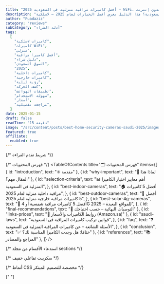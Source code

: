 ```yaml
---
title: "أفضل كاميرات مراقبة منزلية في السعودية 2025 – WiFi، لاسلكية، وبدون إنترنت"
description: "هل تبحث عن كاميرا مراقبة منزلية موثوقة في السعودية؟ هذا الدليل يعرض أفضل الخيارات لعام 2025 – لاسلكية، WiFi، وبدون إنترنت – مع مواصفات وأسعار ومصادر موثوقة."
author: "Fuadaziz"
category: "reviews"
subCategory: "أدلة الشراء"
tags:
  [
    "كاميرات لاسلكية",
    "كاميرات WiFi",
    "منزلي",
    "أفضل كاميرا مراقبة",
    "دليل شراء",
    "السوق السعودي",
    "2025",
    "كاميرات داخلية",
    "كاميرات خارجية",
    "رؤية ليلية",
    "كشف الحركة",
    "تطبيقات الهواتف",
    "سهولة الاستخدام",
    "أسعار",
    "مراجعة تفصيلية",
  ]
date: 2025-01-15
draft: false
readTime: "15 دقيقة"
image: "/src/content/posts/best-home-security-cameras-saudi-2025/images/hero-best-cameras-saudi-2025.jpg"
featured: true
affiliate:
  enabled: true
---
```



{/* شريط تقدم القراءة */}
<div
  id="reading-progress-container"
  class="fixed top-0 left-0 w-full h-1 bg-gray-200 dark:bg-gray-700 z-50"
>
  <div
    id="reading-progress-bar"
    class="h-1 bg-gradient-to-r from-blue-500 via-purple-500 to-pink-500 transition-all duration-300 ease-out"
    style="width: 0%"
  ></div>
</div>

{/* فهرس المحتويات */}
<TableOfContents
  title="🗂️ فهرس المحتويات"
  items={[
    { id: "introduction", text: "✳️ مقدمة" },
    { id: "why-important", text: "📌 لماذا هذا المقال مهم؟" },
    {
      id: "selection-criteria",
      text: "📊 أهم معايير اختيار الكاميرا المنزلية في السعودية",
    },
    {
      id: "best-indoor-cameras",
      text: "🏠 أفضل 5 كاميرات مراقبة داخلية منزلية لعام 2025",
    },
    {
      id: "best-outdoor-cameras",
      text: "🏡 أفضل 5 كاميرات مراقبة خارجية منزلية لعام 2025",
    },
    {
      id: "best-solar-4g-cameras",
      text: "📡 أفضل 5 كاميرات مراقبة شمسية أو 4G للمواقع البعيدة – 2025",
    },
    { id: "final-recommendations", text: "📌 التوصيات النهائية – حسب احتياجك" },
    { id: "links-prices", text: "🧾 روابط الكاميرات والأسعار (Amazon.sa)" },
    {
      id: "saudi-laws",
      text: "قوانين تركيب كاميرات المراقبة في السعودية",
    },
    {
      id: "faq",
      text: "❓ الأسئلة الشائعة – عن كاميرات المراقبة المنزلية في السعودية",
    },
    { id: "conclusion", text: "✅ ختامًا: هل وجدت الكاميرا المناسبة لك؟" },
    { id: "references", text: "📚 المراجع والمصادر" },
  ]}
/>

{/* استدعاء الأقسام من مجلد sections */}
<Intro />
<WhyImportant />
<SelectionCriteria />
<IndoorCameras />
<OutdoorCameras />
<SolarCameras />
<Recommendations />
<LinksPrices />
<SaudiLaws />
<FAQ />
<Conclusion />
<References />


  
{/* سكريبت تفاعلي خفيف */}

<script>
  {`
    // شريط تقدم القراءة
    function updateReadingProgress() {
      const winScroll = document.body.scrollTop || document.documentElement.scrollTop;
      const height = document.documentElement.scrollHeight - document.documentElement.clientHeight;
      const scrolled = (winScroll / height) * 100;
      const progressBar = document.getElementById("reading-progress-bar");
      if (progressBar) {
        progressBar.style.width = scrolled + "%";
      }
    }

    // تحديث التقدم عند التمرير
    window.addEventListener('scroll', updateReadingProgress, { passive: true });

    // تفعيل الأكورديون للأسئلة الشائعة
    document.addEventListener('DOMContentLoaded', function() {
      const accordionItems = document.querySelectorAll('.faq-item');
      
      accordionItems.forEach(item => {
        const question = item.querySelector('.faq-question');
        const answer = item.querySelector('.faq-answer');
        const icon = item.querySelector('.faq-icon');
        
        question.addEventListener('click', function() {
          // إغلاق جميع الأكورديونات الأخرى
          accordionItems.forEach(otherItem => {
            if (otherItem !== item) {
              otherItem.querySelector('.faq-answer').style.maxHeight = '0px';
              otherItem.querySelector('.faq-icon').style.transform = 'rotate(0deg)';
              otherItem.querySelector('.faq-icon').textContent = '+';
            }
          });
          
          // تبديل حالة الأكورديون الحالي
          const isOpen = answer.style.maxHeight !== '0px' && answer.style.maxHeight !== '';
          
          if (isOpen) {
            answer.style.maxHeight = '0px';
            icon.style.transform = 'rotate(0deg)';
            icon.textContent = '+';
          } else {
            answer.style.maxHeight = answer.scrollHeight + 'px';
            icon.style.transform = 'rotate(45deg)';
            icon.textContent = '×';
          }
        });
      });
    });

    // تأثير hover للروابط التابعة
    document.addEventListener('DOMContentLoaded', function() {
      const affiliateLinks = document.querySelectorAll('a[href*="amazon"], a[href*="affiliate"], .affiliate-link');
      affiliateLinks.forEach(link => {
        link.classList.add('affiliate-link-enhanced');
        link.addEventListener('mouseenter', function() {
          this.style.transform = 'scale(1.02)';
          this.style.boxShadow = '0 8px 25px rgba(59, 130, 246, 0.15)';
        });
        link.addEventListener('mouseleave', function() {
          this.style.transform = 'scale(1)';
          this.style.boxShadow = 'none';
        });
      });
    });

    // تأثير الظهور التدريجي للعناصر
    const observerOptions = {
      threshold: 0.1,
      rootMargin: '0px 0px -50px 0px'
    };

    const observer = new IntersectionObserver((entries) => {
      entries.forEach(entry => {
        if (entry.isIntersecting) {
          entry.target.style.opacity = '1';
          entry.target.style.transform = 'translateY(0)';
        }
      });
    }, observerOptions);

    // تطبيق التأثير على العناصر
    document.addEventListener('DOMContentLoaded', function() {
      const animatedElements = document.querySelectorAll('.fade-in-up');
      animatedElements.forEach(el => {
        el.style.opacity = '0';
        el.style.transform = 'translateY(30px)';
        el.style.transition = 'opacity 0.6s ease-out, transform 0.6s ease-out';
        observer.observe(el);
      });
    });

    // تأثير تفاعلي لبطاقات المنتجات
    document.addEventListener('DOMContentLoaded', function() {
      const productCards = document.querySelectorAll('.product-card');
      productCards.forEach(card => {
        card.addEventListener('mouseenter', function() {
          this.style.transform = 'translateY(-8px) scale(1.02)';
          this.style.boxShadow = '0 20px 40px rgba(0,0,0,0.1)';
        });
        card.addEventListener('mouseleave', function() {
          this.style.transform = 'translateY(0) scale(1)';
          this.style.boxShadow = '0 4px 15px rgba(0,0,0,0.05)';
        });
      });
    });

    // حساب الوفورات في الأسعار
    function calculateSavings(originalPrice, currentPrice) {
      const savings = originalPrice - currentPrice;
      const percentage = Math.round((savings / originalPrice) * 100);
      return { savings, percentage };
    }
  `}
</script>

{/* أنماط CSS مخصصة للتصميم المبتكر */}

<style>
  {`
    .affiliate-link-enhanced {
      transition: all 0.3s cubic-bezier(0.4, 0, 0.2, 1);
      border-radius: 12px;
      padding: 0.75rem 1.5rem;
      background: linear-gradient(135deg, #667eea 0%, #764ba2 100%);
      color: white;
      font-weight: 600;
      text-decoration: none;
      display: inline-flex;
      align-items: center;
      box-shadow: 0 4px 15px rgba(102, 126, 234, 0.3);
      position: relative;
      overflow: hidden;
    }

    .affiliate-link-enhanced::before {
      content: '';
      position: absolute;
      top: 0;
      left: -100%;
      width: 100%;
      height: 100%;
      background: linear-gradient(90deg, transparent, rgba(255,255,255,0.2), transparent);
      transition: left 0.5s;
    }

    .affiliate-link-enhanced:hover::before {
      left: 100%;
    }

    .product-card {
      transform: translateY(0);
      transition: all 0.4s cubic-bezier(0.175, 0.885, 0.32, 1.275);
      background: linear-gradient(145deg, #ffffff, #f8f9fa);
      border-radius: 20px;
      box-shadow: 0 4px 15px rgba(0, 0, 0, 0.05);
      position: relative;
      overflow: hidden;
    }

    .dark .product-card {
      background: linear-gradient(145deg, #23272f 0%, #181c20 100%);
      box-shadow: 0 2px 8px rgba(0,0,0,0.18);
      color: #e3e6eb;
    }

    .price-badge {
      background: linear-gradient(135deg, #ff6b6b, #ee5a52);
      color: white;
      padding: 0.5rem 1rem;
      border-radius: 20px;
      font-weight: 700;
      font-size: 1.1rem;
      box-shadow: 0 4px 15px rgba(255, 107, 107, 0.3);
      animation: pulse-price 2s infinite;
    }

    @keyframes pulse-price {
      0%, 100% { 
        transform: scale(1);
        box-shadow: 0 4px 15px rgba(255, 107, 107, 0.3);
      }
      50% { 
        transform: scale(1.05);
        box-shadow: 0 6px 20px rgba(255, 107, 107, 0.4);
      }
    }

    .gradient-text {
      background: linear-gradient(135deg, #667eea 0%, #764ba2 100%);
      -webkit-background-clip: text;
      -webkit-text-fill-color: transparent;
      background-clip: text;
    }

    .section-title {
      position: relative;
      padding-bottom: 1rem;
      margin-bottom: 2rem;
    }

    .section-title::after {
      content: '';
      position: absolute;
      bottom: 0;
      right: 0;
      width: 60px;
      height: 4px;
      background: linear-gradient(135deg, #667eea 0%, #764ba2 100%);
      border-radius: 2px;
    }

    .feature-icon {
      width: 60px;
      height: 60px;
      border-radius: 50%;
      background: linear-gradient(135deg, #667eea 0%, #764ba2 100%);
      display: flex;
      align-items: center;
      justify-content: center;
      color: white;
      font-size: 1.5rem;
      margin-bottom: 1rem;
      box-shadow: 0 8px 25px rgba(102, 126, 234, 0.3);
    }

    .comparison-table {
      background: white;
      border-radius: 20px;
      overflow: hidden;
      box-shadow: 0 10px 40px rgba(0, 0, 0, 0.05);
    }

    .dark .comparison-table {
      background: #23272f;
      box-shadow: 0 4px 18px rgba(0,0,0,0.22);
      color: #e3e6eb;
    }

    .rating-stars {
      color: #fbbf24;
      font-size: 1.2rem;
    }

    .pros-cons-item {
      position: relative;
      padding-right: 2rem;
      margin-bottom: 0.5rem;
    }

    .pros-cons-item::before {
      content: '';
      position: absolute;
      right: 0;
      top: 0.5rem;
      width: 8px;
      height: 8px;
      border-radius: 50%;
    }

    .pros-item::before {
      background: #10b981;
    }

    .cons-item::before {
      background: #ef4444;
    }

    .price-tag {
      background: linear-gradient(135deg, #10b981 0%, #059669 100%);
      color: white;
      padding: 0.5rem 1rem;
      border-radius: 25px;
      font-weight: 700;
      display: inline-block;
      transform: rotate(-5deg);
      box-shadow: 0 4px 15px rgba(16, 185, 129, 0.3);
    }

    .save-badge {
      background: linear-gradient(135deg, #f59e0b 0%, #d97706 100%);
      color: white;
      padding: 0.25rem 0.75rem;
      border-radius: 15px;
      font-size: 0.875rem;
      font-weight: 600;
      display: inline-block;
    }

    /* تحسين الوضع الليلي للنصوص والخلفيات العامة */
    .dark body, .dark .intro-section, .dark .market-situation, .dark .solution-intro, .dark .simplicity-promise, .dark .final-promise {
      background: #181c20 !important;
      color: #e3e6eb !important;
    }
    .dark .questioning-section, .dark .confusion-questions, .dark .criteria-card, .dark .feature-icon {
      background: #23272f !important;
      color: #e3e6eb !important;
      border-color: #23272f44 !important;
    }
    .dark .section-title, .dark .section-title::after {
      color: #e3e6eb !important;
      background: none !important;
    }
    .dark .opening-question {
      background: linear-gradient(90deg, #7f9cf5 0%, #a78bfa 100%) !important;
      -webkit-background-clip: text;
      -webkit-text-fill-color: transparent;
      background-clip: text;
    }
    .dark .final-promise {
      background: linear-gradient(90deg, #23272f 0%, #23272f 100%) !important;
      color: #e3e6eb !important;
    }
    .dark .price-badge, .dark .price-tag, .dark .save-badge {
      filter: brightness(0.95) contrast(1.1);
    }
    .dark .pros-item::before {
      background: #34d399 !important;
    }
    .dark .cons-item::before {
      background: #f87171 !important;
    }
    .dark .reading-progress-bar {
      background: linear-gradient(90deg, #6366f1 0%, #a78bfa 100%) !important;
    }
    /* --- تخصيص الفهرس في الوضع الليلي --- */
    .dark .toc-container, .dark .toc, .dark .bg-gradient-to-br {
      background: #1e1b4b !important;
      color: #fff !important;
      box-shadow: 0 4px 20px rgba(0,0,0,0.15);
      border-radius: 16px;
    }
    .dark .toc-container h2, .dark .toc-title, .dark .toc .toc-title {
      color: #c4b5fd !important;
      font-weight: 700;
      font-size: 1.4rem;
      letter-spacing: 0.3px;
    }
    .dark .toc a, .dark .toc li, .dark .toc .toc-link {
      color: #e0e7ff !important;
      font-weight: 400;
      font-size: 1rem;
    }
    .dark .toc a:hover, .dark .toc .toc-link:hover {
      color: #a78bfa !important;
      text-decoration: none;
      background: rgba(124,58,237,0.1);
      border-radius: 6px;
      padding: 2px 6px;
    }
    /* --- تخصيص عناوين H2 في الوضع الليلي --- */
    .dark h2, .dark .prose h2 {
      color: #f3f4f6 !important;
      font-weight: 800 !important;
      font-size: 1.8rem !important;
      letter-spacing: 0.2px;
      margin-top: 2rem !important;
      margin-bottom: 1rem !important;
      line-height: 1.3;
    }
    .dark h2 strong, .dark .prose h2 strong {
      color: #c4b5fd !important;
    }
    /* تخصيص زر الفهرس */
    .dark .toc-btn, .dark .toc-toggle-btn, .dark button {
      background: #4338ca !important;
      color: #fff !important;
      font-weight: 600;
      border-radius: 8px;
      box-shadow: 0 2px 8px rgba(67,56,202,0.2);
      border: none;
    }
    .dark .toc-btn:hover, .dark .toc-toggle-btn:hover, .dark button:hover {
      background: #6366f1 !important;
      color: #fff !important;
      transform: translateY(-1px);
      box-shadow: 0 4px 12px rgba(67,56,202,0.3);
    }
  `}
</style>{" "}
